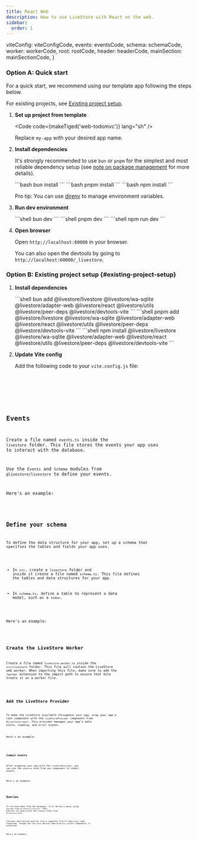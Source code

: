 ```yaml
---
title: React Web
description: How to use LiveStore with React on the web.
sidebar:
  order: 1
---
```



  viteConfig: viteConfigCode,
  events: eventsCode,
  schema: schemaCode,
  worker: workerCode,
  root: rootCode,
  header: headerCode,
  mainSection: mainSectionCode,
}

### Option A: Quick start

For a quick start, we recommend using our template app following the steps below.

For existing projects, see [Existing project setup](#existing-project-setup).

<Steps>

1. **Set up project from template**

   <Code code={makeTiged('web-todomvc')} lang="sh" />

   Replace `my-app` with your desired app name.

2. **Install dependencies**

   It's strongly recommended to use `bun` or `pnpm` for the simplest and most reliable dependency setup (see [note on package management](/docs/misc/package-management) for more details).

   <Tabs syncKey="package-manager">
     <TabItem label="bun">
       ```bash
       bun install
       ```
     </TabItem>
     <TabItem label="pnpm">
       ```bash
       pnpm install
       ```
     </TabItem>
     <TabItem label="npm">
        ```bash
        npm install
        ```
     </TabItem>
   </Tabs>

   Pro tip: You can use [direnv](https://direnv.net/) to manage environment variables.

3. **Run dev environment**

   <Tabs syncKey="package-manager">
     <TabItem label="bun">
       ```shell
       bun dev
       ```
     </TabItem>
     <TabItem label="pnpm">
       ```shell
       pnpm dev
       ```
     </TabItem>
     <TabItem label="npm">
       ```shell
       npm run dev
       ```
     </TabItem>
   </Tabs>

4. **Open browser**

   Open `http://localhost:60000` in your browser.

   You can also open the devtools by going to `http://localhost:60000/_livestore`.

</Steps>

### Option B: Existing project setup \{#existing-project-setup\}

<Steps>

1. **Install dependencies**

   <Tabs syncKey="package-manager">
     <TabItem label="bun">
       ```shell
       bun add @livestore/livestore @livestore/wa-sqlite @livestore/adapter-web @livestore/react @livestore/utils @livestore/peer-deps @livestore/devtools-vite
       ```
     </TabItem>
     <TabItem label="pnpm">
       ```shell
       pnpm add @livestore/livestore @livestore/wa-sqlite @livestore/adapter-web @livestore/react @livestore/utils @livestore/peer-deps @livestore/devtools-vite
       ```
     </TabItem>
     <TabItem label="npm">
       ```shell
       npm install @livestore/livestore @livestore/wa-sqlite @livestore/adapter-web @livestore/react @livestore/utils @livestore/peer-deps @livestore/devtools-vite
       ```
     </TabItem>
   </Tabs>

2. **Update Vite config**

   Add the following code to your `vite.config.js` file:

   <Code code={viteConfigCode} lang="js" title="vite.config.js" />
</Steps>

## Events

Create a file named `events.ts` inside the `livestore` folder. This file stores the events your app uses to interact with the database.

Use the `Events` and `Schema` modules from `@livestore/livestore` to define your events.

Here's an example:

<Code code={eventsCode} lang="ts" title="src/livestore/events.ts" />

## Define your schema

To define the data structure for your app, set up a schema that specifies the tables and fields your app uses.

- In `src`, create a `livestore` folder and inside it create a file named `schema.ts`. This file defines the tables and data structures for your app.

- In `schema.ts`, define a table to represent a data model, such as a `todos`.

Here's an example:

<Code code={CODE.schema} lang="ts" title="src/livestore/schema.ts" />

## Create the LiveStore Worker

Create a file named `livestore.worker.ts` inside the `src/livestore` folder. This file will contain the LiveStore web worker. When importing this file, make sure to add the `?worker` extension to the import path to ensure that Vite treats it as a worker file.

<Code code={CODE.worker} lang="ts" title="src/livestore/livestore.worker.ts" />

## Add the LiveStore Provider

To make the LiveStore available throughout your app, wrap your app's root component with the `LiveStoreProvider` component from `@livestore/react`. This provider manages your app’s data store, loading, and error states.

Here's an example:

<Code code={CODE.root} lang="tsx" title="src/Root.tsx" />

### Commit events

After wrapping your app with the `LiveStoreProvider`, you can use the `useStore` hook from any component to commit events.

Here's an example:

<Code code={CODE.header} lang="tsx" title="src/components/Header.tsx" />

## Queries

To retrieve data from the database, first define a query using `queryDb` from `@livestore/livestore`. Then, execute the query with the `useQuery` hook from `@livestore/react`.

Consider abstracting queries into a separate file to keep your code organized, though you can also define them directly within components if preferred.

Here's an example:

<Code code={CODE.mainSection} lang="tsx" title="src/components/MainSection.tsx" />
